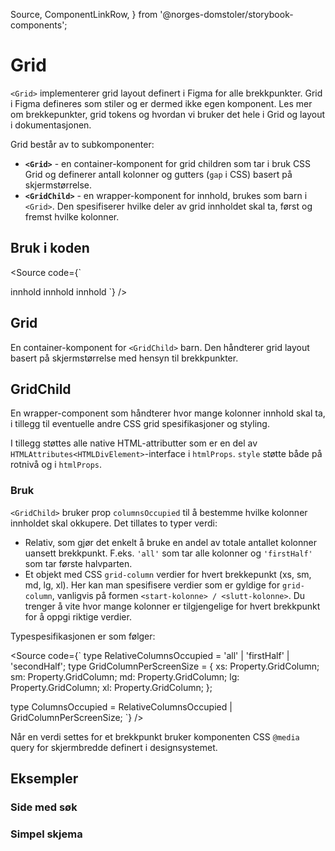   Source,
  ComponentLinkRow,
} from '@norges-domstoler/storybook-components';

<Meta of={GridStories} />

# Grid

<ComponentLinkRow
  docsHref=""
  githubHref="https://github.com/domstolene/designsystem/tree/main/packages/components/src/components/Grid"
/>

`<Grid>` implementerer grid layout definert i Figma for alle brekkpunkter. Grid i Figma defineres som stiler og er dermed ikke egen komponent.
Les mer om brekkepunkter, grid tokens og hvordan vi bruker det hele i <Link href="https://design.domstol.no/987b33f71/p/442cff-grid-og-layout/b/312b16" external>Grid og layout i dokumentasjonen</Link>.

Grid består av to subkomponenter:

- **`<Grid>`** - en container-komponent for grid children som tar i bruk CSS Grid og definerer antall kolonner og gutters (`gap` i CSS) basert på skjermstørrelse.
- **`<GridChild>`** - en wrapper-komponent for innhold, brukes som barn i `<Grid>`. Den spesifiserer hvilke deler av grid innholdet skal ta, først og fremst hvilke kolonner.

## Bruk i koden

<Source
  code={`

<Grid as="div">
  <GridChild columnsOccupied="all">innhold</GridChild>
  <GridChild
    columnsOccupied={{
      xs: '1/-1',
      sm: '1/7',
      md: '1/11',
      lg: '1/11',
      xl: '1/9',
    }}
  >
    innhold
  </GridChild>
  <GridChild
    columnsOccupied={{
      xs: '1/-1',
      sm: '7/9',
      md: '11/13',
      lg: '11/13',
      xl: '8/13',
    }}
  >
    innhold
  </GridChild>
</Grid>
`} />

## Grid

En container-komponent for `<GridChild>` barn. Den håndterer grid layout basert på skjermstørrelse med hensyn til brekkpunkter.

<Canvas of={GridStories.Default} sourceState="shown" />
<Controls of={GridStories.Default} />

## GridChild

En wrapper-component som håndterer hvor mange kolonner innhold skal ta, i tillegg til eventuelle andre CSS grid spesifikasjoner og styling.

<Canvas of={GridChildStories.Default} sourceState="shown" />
<Controls of={GridChildStories.Default} />

I tillegg støttes alle native HTML-attributter som er en del av `HTMLAttributes<HTMLDivElement>`-interface i `htmlProps`.
`style` støtte både på rotnivå og i `htmlProps`.

### Bruk

`<GridChild>` bruker prop `columnsOccupied` til å bestemme hvilke kolonner innholdet skal okkupere.
Det tillates to typer verdi:

- Relativ, som gjør det enkelt å bruke en andel av totale antallet kolonner uansett brekkpunkt. F.eks. `'all'` som tar alle kolonner og `'firstHalf'` som tar første halvparten.
- Et objekt med CSS `grid-column` verdier for hvert brekkepunkt (xs, sm, md, lg, xl). Her kan man spesifisere verdier som er gyldige for `grid-column`, vanligvis på formen `<start-kolonne> / <slutt-kolonne>`. Du trenger å vite hvor mange kolonner er tilgjengelige for hvert brekkpunkt for å oppgi riktige verdier.

Typespesifikasjonen er som følger:

<Source
  code={`
  type RelativeColumnsOccupied = 'all' | 'firstHalf' | 'secondHalf';
  type GridColumnPerScreenSize = {
  xs: Property.GridColumn;
  sm: Property.GridColumn;
  md: Property.GridColumn;
  lg: Property.GridColumn;
  xl: Property.GridColumn;
  };

type ColumnsOccupied = RelativeColumnsOccupied | GridColumnPerScreenSize;
`}
/>

Når en verdi settes for et brekkpunkt bruker komponenten CSS `@media` query for skjermbredde definert i designsystemet.

## Eksempler

### Side med søk

<Canvas of={GridStories.PageExample} />

### Simpel skjema

<Canvas of={GridStories.JustRelativeColumns} />
